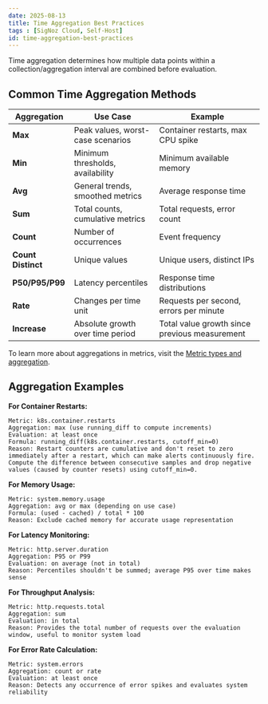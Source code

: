 ```yaml
---
date: 2025-08-13
title: Time Aggregation Best Practices
tags : [SigNoz Cloud, Self-Host]
id: time-aggregation-best-practices
---
```


Time aggregation determines how multiple data points within a collection/aggregation interval are combined before evaluation.

## Common Time Aggregation Methods

| Aggregation | Use Case | Example |
|------------|----------|---------|
| **Max** | Peak values, worst-case scenarios | Container restarts, max CPU spike |
| **Min** | Minimum thresholds, availability | Minimum available memory |
| **Avg** | General trends, smoothed metrics | Average response time |
| **Sum** | Total counts, cumulative metrics | Total requests, error count |
| **Count** | Number of occurrences | Event frequency |
| **Count Distinct** | Unique values | Unique users, distinct IPs |
| **P50/P95/P99** | Latency percentiles | Response time distributions |
| **Rate** | Changes per time unit | Requests per second, errors per minute |
| **Increase** | Absolute growth over time period | Total value growth since previous measurement |

To learn more about aggregations in metrics, visit the [Metric types and aggregation](/docs/metrics-management/types-and-aggregation/#aggregation).

## Aggregation Examples

**For Container Restarts:**
```
Metric: k8s.container.restarts
Aggregation: max (use running_diff to compute increments)
Evaluation: at least once
Formula: running_diff(k8s.container.restarts, cutoff_min=0)
Reason: Restart counters are cumulative and don't reset to zero immediately after a restart, which can make alerts continuously fire. 
Compute the difference between consecutive samples and drop negative values (caused by counter resets) using cutoff_min=0.
```

**For Memory Usage:**
```
Metric: system.memory.usage
Aggregation: avg or max (depending on use case)
Formula: (used - cached) / total * 100
Reason: Exclude cached memory for accurate usage representation
```

**For Latency Monitoring:**
```
Metric: http.server.duration
Aggregation: P95 or P99
Evaluation: on average (not in total)
Reason: Percentiles shouldn't be summed; average P95 over time makes sense
```

**For Throughput Analysis:**
```
Metric: http.requests.total
Aggregation: sum
Evaluation: in total
Reason: Provides the total number of requests over the evaluation window, useful to monitor system load
```

**For Error Rate Calculation:**
```
Metric: system.errors
Aggregation: count or rate
Evaluation: at least once
Reason: Detects any occurrence of error spikes and evaluates system reliability
```
